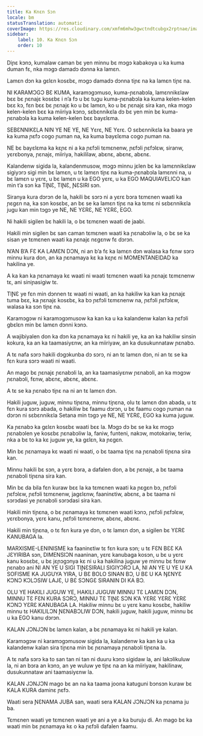 ```yaml
---
title: Ka Knɛn Sɔn
locale: bm
statusTranslation: automatic
coverImage: https://res.cloudinary.com/xmfm6mhw3gwctndtcubgx2rptnae/image/upload/v1740337243/small_cover_educacion_fundamental_a051170f1c.webp
sidebar:
    label: 10. Ka Knɛn Sɔn
    order: 10
---
```

Diɲɛ kɔnɔ, kumalaw caman bɛ yen minnu bɛ mɔgɔ kabakoya u ka kuma duman fɛ, nka mɔgɔ damadɔ dɔnna ka lamɛn.

Lamɛn dɔn ka gɛlɛn kosɛbɛ, mɔgɔ damadɔ dɔnna tiɲɛ na ka lamɛn tiɲɛ na.

NI KARAMƆGƆ BƐ KUMA, karamɔgɔmuso, kuma-ɲɛnabɔla, lamɛnnikɛlaw bɛɛ bɛ ɲɛnajɛ kosɛbɛ i n’a fɔ u bɛ tugu kuma-ɲɛnabɔla ka kuma kelen-kelen bɛɛ kɔ, fɛn bɛɛ bɛ ɲɛnajɛ ko u bɛ lamɛn, ko u bɛ ɲɛnajɛ sira kan, nka mɔgɔ kelen-kelen bɛɛ ka miiriya kɔnɔ, sɛbɛnnikɛla dɔ bɛ yen min bɛ kuma-ɲɛnabɔla ka kuma kelen-kelen bɛɛ bayɛlɛma.

SEBƐNNIKƐLA NIN YE NE YE, NE Yɛrɛ, NE Yɛrɛ. O sɛbɛnnikɛla ka baara ye ka kuma ɲɛfɔ cogo ɲuman na, ka kuma bayɛlɛma cogo ɲuman na.

NE bɛ bayɛlɛma ka kɛɲɛ ni a ka ɲɛfɔli tɛmɛnenw, ɲɛfɔli ɲɛfɔlɛw, siranw, yɛrɛbonya, ɲɛnajɛ, miiriya, hakililaw, abɛnɛ, abɛnɛ, abɛnɛ.

Kalandenw sigida la, kalandenmusow, mɔgɔ minnu jɛlen bɛ ka lamɛnnikɛlaw sigiyɔrɔ sigi min bɛ lamɛn, u tɛ lamɛn tiɲɛ na kuma-ɲɛnabɔla lamɛnni na, u bɛ lamɛn u yɛrɛ, u bɛ lamɛn u ka EGO yɛrɛ, u ka EGO MAQUIAVELICO kan min t’a sɔn ka TIƝƐ, TIƝƐ, ƝƐSIRI sɔn.

Siranya kura dɔrɔn de la, hakili bɛ sɔrɔ ni a yɛrɛ bɔra tɛmɛnen waati ka ɲɛgɛn na, ka sɔn kosɛbɛ, an bɛ se ka lamɛn tiɲɛ na ka tɛmɛ ni sɛbɛnnikɛla jugu kan min tɔgɔ ye NE, NE YƐRƐ, NE YƐRƐ, EGO.

Ni hakili sigilen bɛ hakili la, o bɛ tɛmɛnen waati de jaabi.

Hakili min sigilen bɛ san caman tɛmɛnen waati ka ɲɛnabɔliw la, o bɛ se ka sisan ye tɛmɛnen waati ka ɲɛnajɛ nɛgɛnw fɛ dɔrɔn.

N’AN B’A FƐ KA LAMƐN DƆN, ni an b’a fɛ ka lamɛn dɔn walasa ka fɛnw sɔrɔ minnu kura don, an ka ɲɛnamaya kɛ ka kɛɲɛ ni MOMENTANEIDAD ka hakilina ye.

A ka kan ka ɲɛnamaya kɛ waati ni waati tɛmɛnen waati ka ɲɛnajɛ tɛmɛnenw tɛ, ani siniɲasigiw tɛ.

TIƝƐ ye fɛn min dɔnnen tɛ waati ni waati, an ka hakiliw ka kan ka ɲɛnajɛ tuma bɛɛ, ka ɲɛnajɛ kosɛbɛ, ka bɔ ɲɛfɔli tɛmɛnenw na, ɲɛfɔli ɲɛfɔlɛw, walasa ka sɔn tiɲɛ na.

Karamɔgɔw ni karamɔgɔmusow ka kan ka u ka kalandenw kalan ka ɲɛfɔli gbɛlɛn min bɛ lamɛn dɔnni kɔnɔ.

A wajibiyalen don ka dɔn ka ɲɛnamaya kɛ ni hakili ye, ka an ka hakiliw sinsin kokura, ka an ka taamasiyɛnw, an ka miiriyaw, an ka dusukunnataw ɲɛnabɔ.

A tɛ nafa sɔrɔ hakili dɔgɔkunba dɔ sɔrɔ, ni an tɛ lamɛn dɔn, ni an tɛ se ka fɛn kura sɔrɔ waati ni waati.

An mago bɛ ɲɛnajɛ ɲɛnabɔli la, an ka taamasiyɛnw ɲɛnabɔli, an ka mɔgɔw ɲɛnabɔli, fɛnw, abɛnɛ, abɛnɛ, abɛnɛ.

A tɛ se ka ɲɛnabɔ tiɲɛ na ni an tɛ lamɛn dɔn.

Hakili juguw, juguw, minnu tiɲɛna, minnu tiɲɛna, olu tɛ lamɛn dɔn abada, u tɛ fɛn kura sɔrɔ abada, o hakiliw bɛ faamu dɔrɔn, u bɛ faamu cogo ɲuman na dɔrɔn ni sɛbɛnnikɛla Setana min tɔgɔ ye NE, NE YƐRƐ, EGO ka kuma juguw.

Ka ɲɛnabɔ ka gɛlɛn kosɛbɛ waati bɛɛ la. Mɔgɔ dɔ bɛ se ka kɛ mɔgɔ ɲɛnabɔlen ye kosɛbɛ ɲɛnabɔliw la, faniw, funteni, nakɔw, motokariw, teriw, nka a bɛ to ka kɛ juguw ye, ka gɛlɛn, ka ɲɛgɛn.

Min bɛ ɲɛnamaya kɛ waati ni waati, o bɛ taama tiɲɛ na ɲɛnabɔli tiɲɛna sira kan.

Minnu hakili bɛ sɔn, a yɛrɛ bɔra, a dafalen don, a bɛ ɲɛnajɛ, a bɛ taama ɲɛnabɔli tiɲɛna sira kan.

Min bɛ da bila fɛn kuraw bɛɛ la ka tɛmɛnen waati ka ɲɛgɛn bɔ, ɲɛfɔli ɲɛfɔlɛw, ɲɛfɔli tɛmɛnenw, jagɛlɛnw, faaninɛtiw, abɛnɛ, a bɛ taama ni sɔrɔdasi ye ɲɛnabɔli sɔrɔdasi sira kan.

Hakili min tiɲɛna, o bɛ ɲɛnamaya kɛ tɛmɛnen waati kɔnɔ, ɲɛfɔli ɲɛfɔlɛw, yɛrɛbonya, yɛrɛ kanu, ɲɛfɔli tɛmɛnenw, abɛnɛ, abɛnɛ.

Hakili min tiɲɛna, o tɛ fɛn kura ye dɔn, o tɛ lamɛn dɔn, a sigilen bɛ YƐRƐ KANUBAGA la.

MARXISME-LENINISME ka faaninɛtiw tɛ fɛn kura sɔn; u tɛ FƐN BƐƐ KA JƐYIRIBA sɔn, DIMENSIƆN naaninan, yɛrɛ kanubaga kosɔn, u bɛ u yɛrɛ kanu kosɛbɛ, u bɛ jɛɲɔgɔnya kɛ ni u ka hakilina juguw ye minnu bɛ fɛnw ɲɛnabɔ ani NI AN YE U SIGI TIƝƐSIRALI SIGIYƆRƆ LA, NI AN YE U YE U KA SOFISME KA JUGUYA YIRA, U BƐ BOLO SINAN BƆ, U BƐ U KA ŊƐNYƐ KƆNƆ KƆLƆSIW LAJƐ, U BƐ SƆNGƐ SIRANIN DI KA BƆ.

OLU YE HAKILI JUGUW YE, HAKILI JUGUW MINNU TƐ LAMƐN DƆN, MINNU TƐ FƐN KURA SƆRƆ, MINNU TƐ TIƝƐ SƆN K’A YƐRƐ YƐRƐ YƐRƐ KƆNƆ YƐRƐ KANUBAGA LA. Hakiliw minnu bɛ u yɛrɛ kanu kosɛbɛ, hakiliw minnu tɛ HAKILILƆN ƝƐNABƆLIW DƆN, hakili juguw, hakili juguw, minnu bɛ u ka EGO kanu dɔrɔn.

KALAN JƆNJƆN bɛ lamɛn kalan, a bɛ ɲɛnamaya kɛ ni hakili ye kalan.

Karamɔgɔw ni karamɔgɔmusow sigida la, kalandenw ka kan ka u ka kalandenw kalan sira tiɲɛna min bɛ ɲɛnamaya ɲɛnabɔli tiɲɛna la.

A tɛ nafa sɔrɔ ka to san tan ni tan ni duuru kɔnɔ sigidaw la, ani lakɔlikuluw la, ni an bɔra an kɔnɔ, an ye wuluw ye tiɲɛ na an ka miiriyaw, hakilinaw, dusukunnataw ani taamasiyɛnw la.

KALAN JƆNJƆN mago bɛ an na ka taama joona katuguni bɔnsɔn kuraw bɛ KALA KURA daminɛ ɲɛfɔ.

Waati sera ƝƐNAMA JUBA san, waati sera KALAN JƆNJƆN ka ɲɛnama ju ba.

Tɛmɛnen waati ye tɛmɛnen waati ye ani a ye a ka buruju di. An mago bɛ ka waati min bɛ ɲɛnamaya kɛ o ka ɲɛfɔli dafalen faamu.

